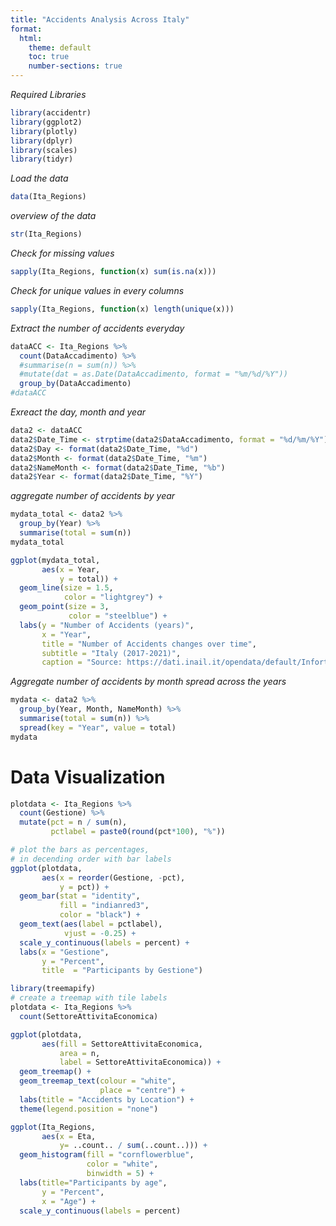 ```yaml
---
title: "Accidents Analysis Across Italy"
format:
  html:
    theme: default
    toc: true
    number-sections: true
---
```


*Required Libraries*
```r
library(accidentr)
library(ggplot2)
library(plotly)
library(dplyr)
library(scales)
library(tidyr)
```

*Load the data*
```r
data(Ita_Regions)
```

*overview of the data*
```r
str(Ita_Regions)
```


*Check for missing values*
```r
sapply(Ita_Regions, function(x) sum(is.na(x)))
```
*Check for unique values in every columns*
```r
sapply(Ita_Regions, function(x) length(unique(x)))
```



*Extract the number of accidents everyday*

```r
dataACC <- Ita_Regions %>% 
  count(DataAccadimento) %>%
  #summarise(n = sum(n)) %>%
  #mutate(dat = as.Date(DataAccadimento, format = "%m/%d/%Y"))  
  group_by(DataAccadimento)
#dataACC
```

*Exreact the day, month and year*

```r
data2 <- dataACC
data2$Date_Time <- strptime(data2$DataAccadimento, format = "%d/%m/%Y")
data2$Day <- format(data2$Date_Time, "%d")
data2$Month <- format(data2$Date_Time, "%m")
data2$NameMonth <- format(data2$Date_Time, "%b")
data2$Year <- format(data2$Date_Time, "%Y")

```

*aggregate number of accidents by year*

```r
mydata_total <- data2 %>% 
  group_by(Year) %>%
  summarise(total = sum(n)) 
mydata_total
```

```r
ggplot(mydata_total, 
       aes(x = Year, 
           y = total)) +
  geom_line(size = 1.5, 
            color = "lightgrey") +
  geom_point(size = 3, 
             color = "steelblue") +
  labs(y = "Number of Accidents (years)", 
       x = "Year",
       title = "Number of Accidents changes over time",
       subtitle = "Italy (2017-2021)",
       caption = "Source: https://dati.inail.it/opendata/default/Infortuni/index.html")
```


*Aggregate number of accidents by month spread across the years*
```r
mydata <- data2 %>% 
  group_by(Year, Month, NameMonth) %>%
  summarise(total = sum(n)) %>%
  spread(key = "Year", value = total) 
mydata
```


# Data Visualization


```r
plotdata <- Ita_Regions %>%
  count(Gestione) %>%
  mutate(pct = n / sum(n),
         pctlabel = paste0(round(pct*100), "%"))

# plot the bars as percentages, 
# in decending order with bar labels
ggplot(plotdata, 
       aes(x = reorder(Gestione, -pct),
           y = pct)) + 
  geom_bar(stat = "identity", 
           fill = "indianred3", 
           color = "black") +
  geom_text(aes(label = pctlabel), 
            vjust = -0.25) +
  scale_y_continuous(labels = percent) +
  labs(x = "Gestione", 
       y = "Percent", 
       title  = "Participants by Gestione")
```

```r
library(treemapify)
# create a treemap with tile labels
plotdata <- Ita_Regions %>%
  count(SettoreAttivitaEconomica)

ggplot(plotdata, 
       aes(fill = SettoreAttivitaEconomica, 
           area = n, 
           label = SettoreAttivitaEconomica)) +
  geom_treemap() + 
  geom_treemap_text(colour = "white", 
                    place = "centre") +
  labs(title = "Accidents by Location") +
  theme(legend.position = "none")
```


```r
ggplot(Ita_Regions, 
       aes(x = Eta, 
           y= ..count.. / sum(..count..))) +
  geom_histogram(fill = "cornflowerblue", 
                 color = "white", 
                 binwidth = 5) + 
  labs(title="Participants by age", 
       y = "Percent",
       x = "Age") +
  scale_y_continuous(labels = percent)
```



